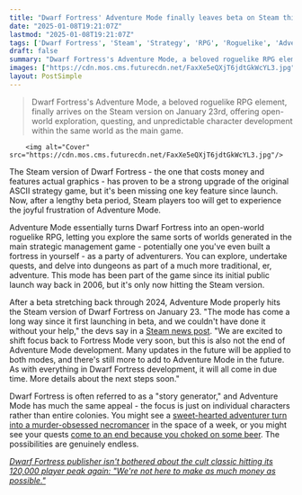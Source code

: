 ```yaml
---
title: "Dwarf Fortress' Adventure Mode finally leaves beta on Steam this month, turning the notoriously complex strategy game into a brutal open-world roguelike RPG"
date: "2025-01-08T19:21:07Z"
lastmod: "2025-01-08T19:21:07Z"
tags: ['Dwarf Fortress', 'Steam', 'Strategy', 'RPG', 'Roguelike', 'Adventure Mode', 'PC']
draft: false
summary: "Dwarf Fortress's Adventure Mode, a beloved roguelike RPG element, finally arrives on the Steam version on January 23rd, offering open-world exploration, questing, and unpredictable character development within the same world as the main game."
images: ["https://cdn.mos.cms.futurecdn.net/FaxXe5eQXjT6jdtGkWcYL3.jpg"]
layout: PostSimple
---
```

> Dwarf Fortress's Adventure Mode, a beloved roguelike RPG element, finally arrives on the Steam version on January 23rd, offering open-world exploration, questing, and unpredictable character development within the same world as the main game.


        <img alt="Cover" src="https://cdn.mos.cms.futurecdn.net/FaxXe5eQXjT6jdtGkWcYL3.jpg"/>
        
The Steam version of Dwarf Fortress - the one that costs money and features actual graphics - has proven to be a strong upgrade of the original ASCII strategy game, but it's been missing one key feature since launch. Now, after a lengthy beta period, Steam players too will get to experience the joyful frustration of Adventure Mode.

Adventure Mode essentially turns Dwarf Fortress into an open-world roguelike RPG, letting you explore the same sorts of worlds generated in the main strategic management game - potentially one you've even built a fortress in yourself - as a party of adventurers. You can explore, undertake quests, and delve into dungeons as part of a much more traditional, er, adventure. This mode has been part of the game since its initial public launch way back in 2006, but it's only now hitting the Steam version.

After a beta stretching back through 2024, Adventure Mode properly hits the Steam version of Dwarf Fortress on January 23. "The mode has come a long way since it first launching in beta, and we couldn't have done it without your help," the devs say in a [Steam news post](https://store.steampowered.com/news/app/975370/view/530961267633946651). "We are excited to shift focus back to Fortress Mode very soon, but this is also not the end of Adventure Mode development. Many updates in the future will be applied to both modes, and there's still more to add to Adventure Mode in the future. As with everything in Dwarf Fortress development, it will all come in due time. More details about the next steps soon."

Dwarf Fortress is often referred to as a "story generator," and Adventure Mode has much the same appeal - the focus is just on individual characters rather than entire colonies. You might see a [sweet-hearted adventurer turn into a murder-obsessed necromancer](https://www.reddit.com/media?url=https%3A%2F%2Fi.redd.it%2F41vb8o2q3tza1.png) in the space of a week, or you might see your quests [come to an end because you choked on some beer](https://www.reddit.com/media?url=https%3A%2F%2Fi.redd.it%2Fttidrqeao6wc1.png). The possibilities are genuinely endless.

[<em>Dwarf Fortress publisher isn't bothered about the cult classic hitting its 120,000 player peak again: "We're not here to make as much money as possible."</em>](https://www.gamesradar.com/games/management/dwarf-fortress-publisher-isnt-bothered-about-the-cult-classic-hitting-its-120000-player-peak-again-were-not-here-to-make-as-much-money-as-possible/)
        